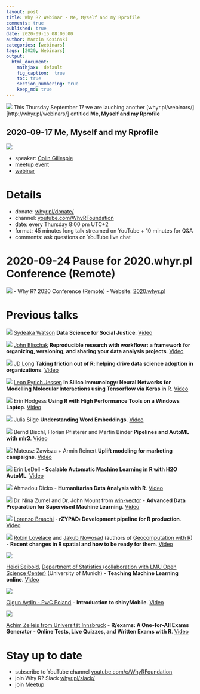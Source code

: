 ```yaml
---
layout: post
title: Why R? Webinar - Me, Myself and my Rprofile
comments: true
published: true
date: 2020-09-15 08:00:00
author: Marcin Kosiński
categories: [webinars]
tags: [2020, Webinars]
output:
  html_document:
    mathjax:  default
    fig_caption:  true
    toc: true
    section_numbering: true
    keep_md: true
---
```


<img src="/images/fulls/webinars/colin.jpg" class="fit image"> This Thursday September 17 we are lauching another [whyr.pl/webinars/][http://whyr.pl/webinars/] entitled **Me, Myself and my Rprofile**

## 2020-09-17 Me, Myself and my Rprofile

<img src="/images/fulls/webinars/colin.jpg" class="fit image">

- speaker: [Colin Gillespie](https://www.jumpingrivers.com/)
- [meetup event](https://www.meetup.com/Spotkania-Entuzjastow-R-Warsaw-R-Users-Group-Meetup/events/272697229/)
- [webinar](https://youtu.be/2rWi2KVcyjg)

# Details

- donate: [whyr.pl/donate/](https://whyr.pl/donate/)
- channel: [youtube.com/WhyRFoundation](https://www.youtube.com/c/WhyRFoundation)
- date: every Thursday 8:00 pm UTC+2
- format: 45 minutes long talk streamed on YouTube + 10 minutes for Q&A 
- comments: ask questions on YouTube live chat

# 2020-09-24 Pause for 2020.whyr.pl Conference (Remote)

<img src="/images/fulls/whyr2020/updated_cover2020_small.jpg" class="fit image">
- Why R? 2020 Conference (Remote)
- Website: [2020.whyr.pl](http://2020.whyr.pl/)

# Previous talks

<img src="/images/fulls/webinars/sydeaka.jpg" class="fit image"> [Sydeaka Watson](https://www.sydeaka.com/) **Data Science for Social Justice**. [Video](https://youtu.be/hul0cOBgqPQ)

<img src="/images/fulls/webinars/john.jpg" class="fit image"> [John Blischak](https://jdblischak.com/) **Reproducible research with workflowr: a framework for organizing, versioning, and sharing your data analysis projects**. [Video](https://youtu.be/3yX73UBN2SU)

<img src="/images/fulls/webinars/jdlong.jpg" class="fit image"> [JD Long](https://rstudio.com/speakers/jd-long/) **Taking friction out of R: helping drive data science adoption in organizations**. [Video](https://youtu.be/4OKFY9tH0Bw)

<img src="/images/fulls/webinars/leon.jpg" class="fit image"> [Leon Eyrich Jessen](https://twitter.com/jessenleon) **In Silico Immunology: Neural Networks for Modelling Molecular Interactions using Tensorflow via Keras in R**. [Video](https://youtu.be/ApGL2gBPHY4)

<img src="/images/fulls/webinars/erin_h.jpg" class="fit image"> Erin Hodgess **Using R with High Performance Tools on a Windows Laptop**. [Video](https://youtu.be/vPDDpwGfvLc)

<img src="/images/fulls/webinars/julia.jpg" class="fit image"> Julia Silge **Understanding Word Embeddings**. [Video](https://youtu.be/ke03DGvT8uU)

<img src="/images/fulls/webinars/mlr.jpg" class="fit image"> Bernd Bischl, Florian Pfisterer and Martin Binder **Pipelines and AutoML with mlr3**. [Video](https://www.youtube.com/watch?v=4r8K3GO5wk4)

<img src="/images/fulls/webinars/mck.jpg" class="fit image"> Mateusz Zawisza +  Armin Reinert **Uplift modeling for marketing campaigns**. [Video](https://youtu.be/mZCBBGlQWcE)

<img src="/images/fulls/webinars/erin.jpg" class="fit image"> Erin LeDell - **Scalable Automatic Machine Learning in R with H2O AutoML**. [Video](https://www.youtube.com/watch?v=DjzKTeIIxOY)

<img src="/images/fulls/webinars/dicko.jpg" class="fit image"> Ahmadou Dicko - **Humanitarian Data Analysis with R**. [Video](https://www.youtube.com/watch?v=V3UX9ml0o6o)

<img src="/images/fulls/webinars/nina.jpg" class="fit image"> Dr. Nina Zumel and Dr. John Mount from [win-vector](http://www.win-vector.com/) - **Advanced Data Preparation for Supervised Machine Learning**. [Video](https://youtu.be/sniHkkrAsOc)

<img src="/images/fulls/webinars/lorenzo.jpg" class="fit image"> [Lorenzo Braschi]() - **rZYPAD: Development pipeline for R production**. [Video](https://youtu.be/YyG8E1DdhX0)

<img src="/images/fulls/webinars/spatial.jpg" class="fit image"> [Robin Lovelace](https://twitter.com/robinlovelace) and [Jakub Nowosad](https://twitter.com/jakub_nowosad) (authors of [Geocomputation with R](https://geocompr.robinlovelace.net/)) - **Recent changes in R spatial and how to be ready for them**. [Video](https://youtu.be/Va0STgco7-4)

<img src="/images/fulls/webinars/heidi.jpg" class="fit image">

[Heidi Seibold](https://www.researchgate.net/profile/Heidi_Seibold), [Department of Statistics (collaboration with LMU Open Science Center)](https://statsatlmu.tumblr.com/) (University of Munich) - **Teaching Machine Learning online**. [Video](https://www.youtube.com/watch?v=jPQJTVa-GsQ)

<img src="/images/fulls/webinars/olgun.jpg" class="fit image">

[Olgun Aydin - PwC Poland](https://www.linkedin.com/in/olgun-aydin/) - **Introduction to shinyMobile**. [Video](https://www.youtube.com/watch?v=TJsu0S9_WY4)

<img src="/images/fulls/webinars/achim.jpg" class="fit image">

[Achim Zeileis from Universität Innsbruck](https://eeecon.uibk.ac.at/~zeileis/) - **R/exams: A One-for-All Exams Generator - Online Tests, Live Quizzes, and Written Exams with R**. [Video](https://www.youtube.com/watch?v=PnyCR7q4P4Q)


# Stay up to date

- subscribe to YouTube channel [youtube.com/c/WhyRFoundation](https://www.youtube.com/c/WhyRFoundation)
- join Why R? Slack [whyr.pl/slack/](http://whyr.pl/slack/)
- join [Meetup](https://www.meetup.com/Spotkania-Entuzjastow-R-Warsaw-R-Users-Group-Meetup/events/269589118/)
